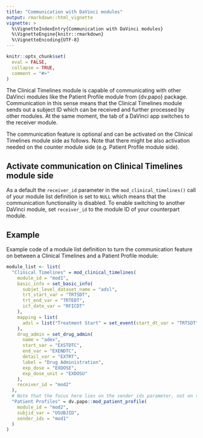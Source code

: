 ```yaml
---
title: "Communication with DaVinci modules"
output: rmarkdown::html_vignette
vignette: >
  %\VignetteIndexEntry{Communication with DaVinci modules}
  %\VignetteEngine{knitr::rmarkdown}
  %\VignetteEncoding{UTF-8}
---
```


```r
knitr::opts_chunk$set(
  eval = FALSE,
  collapse = TRUE,
  comment = "#>"
)
```

The Clinical Timelines module is capable of communicating with other DaVinci modules like the Patient Profile module from {dv.papo} package. 
Communication in this sense means that the Clinical Timelines module sends out a subject ID which can be received and further processed by other modules. At the same moment, the tab of a DaVinci app switches to the receiver module.

The communication feature is optional and can be activated on the Clinical Timelines module side as follows. Note that there might be also activation needed on the counter module side (e.g. Patient Profile module side).


## Activate communication on Clinical Timelines module side

As a default the `receiver_id` parameter in the `mod_clinical_timelines()` call of your module list definition is set to `NULL` which means that the communication functionality is disabled.
To enable switching to another DaVinci module, set `receiver_id` to the module ID of your counterpart module.

## Example

Example code of a module list definition to turn the communication feature on between a Clinical Timelines and a Patient Profile module:

```r
module_list <- list(
  "Clinical Timelines" = mod_clinical_timelines(
    module_id = "mod1",
    basic_info = set_basic_info(
      subjet_level_dataset_name = "adsl",
      trt_start_var = "TRTSDT",
      trt_end_var = "TRTEDT",
      icf_date_var = "RFICDT"
    ),
    mapping = list(
      adsl = list("Treatment Start" = set_event(start_dt_var = "TRTSDT"))
    ),
    drug_admin = set_drug_admin(
      name = "adex",
      start_var = "EXSTDTC",
      end_var = "EXENDTC",
      detail_var = "EXTRT",
      label = "Drug Administration",
      exp_dose = "EXDOSE",
      exp_dose_unit = "EXDOSU"
    ),
    receiver_id = "mod2"
  ),
  # Note that the focus here lies on the sender_ids parameter, not on the set up of mod_patient_profile()
  "Patient Profiles" = dv.papo::mod_patient_profile(
    module_id = "mod2",
    subjid_var = "USUBJID",
    sender_ids = "mod1"
  )
)
```


